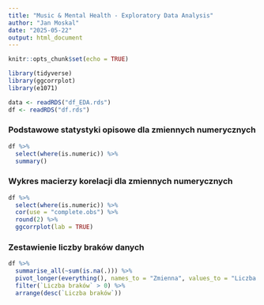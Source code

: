```yaml
---
title: "Music & Mental Health - Exploratory Data Analysis"
author: "Jan Moskal"
date: "2025-05-22"
output: html_document
---
```


```r
knitr::opts_chunk$set(echo = TRUE)
```

```r
library(tidyverse)
library(ggcorrplot)
library(e1071)
```

```r
data <- readRDS("df_EDA.rds")
df <- readRDS("df.rds")
```


### Podstawowe statystyki opisowe dla zmiennych numerycznych
```r
df %>%
  select(where(is.numeric)) %>%
  summary()
```

### Wykres macierzy korelacji dla zmiennych numerycznych
```r
df %>%
  select(where(is.numeric)) %>%
  cor(use = "complete.obs") %>%
  round(2) %>% 
  ggcorrplot(lab = TRUE)
```

### Zestawienie liczby braków danych
```r
df %>%
  summarise_all(~sum(is.na(.))) %>%
  pivot_longer(everything(), names_to = "Zmienna", values_to = "Liczba braków") %>%
  filter(`Liczba braków` > 0) %>% 
  arrange(desc(`Liczba braków`))
```

